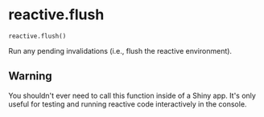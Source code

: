 # reactive.flush { #shiny.reactive.flush }

`reactive.flush()`

Run any pending invalidations (i.e., flush the reactive environment).



## Warning

You shouldn&#x27;t ever need to call this function inside of a Shiny app. It&#x27;s only
useful for testing and running reactive code interactively in the console.